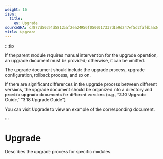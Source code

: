 ```yaml
---
weight: 16
i18n:
  title:
    en: Upgrade
sourceSHA: ca877d503e4d5812aaf2ea24956f0500017337d1e9d247ef5d2fafdbaa3cbd04
title: Upgrade
---
```


:::tip

If the parent module requires manual intervention for the upgrade operation, an upgrade document must be provided; otherwise, it can be omitted.

The upgrade document should include the upgrade process, upgrade configuration, rollback process, and so on.

If there are significant differences in the upgrade process between different versions, the upgrade document should be organized into a directory and provide upgrade documents for different versions (e.g., “3.10 Upgrade Guide,” “3.18 Upgrade Guide”).

You can visit [Upgrade](https://product-doc-guide.alauda.cn/template/upgrade/example.html) to view an example of the corresponding document.

:::

# Upgrade

Describes the upgrade process for specific modules.
